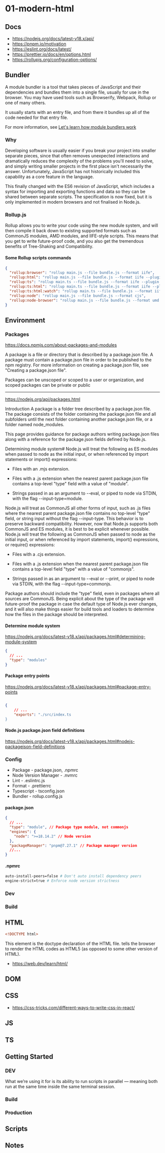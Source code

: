 # 01-modern-html

## Docs

- https://nodejs.org/docs/latest-v18.x/api/
- https://pnpm.io/motivation
- https://eslint.org/docs/latest/
- https://prettier.io/docs/en/options.html
- https://rollupjs.org/configuration-options/

## Bundler

A module bundler is a tool that takes pieces of JavaScript and their dependencies and bundles them into a single file, usually for use in the browser. You may have used tools such as Browserify, Webpack, Rollup or one of many others.

It usually starts with an entry file, and from there it bundles up all of the code needed for that entry file.

For more information, see [Let's learn how module bundlers work](https://www.freecodecamp.org/news/lets-learn-how-module-bundlers-work-and-then-write-one-ourselves-b2e3fe6c88ae/)

### Why

Developing software is usually easier if you break your project into smaller separate pieces, since that often removes unexpected interactions and dramatically reduces the complexity of the problems you'll need to solve, and simply writing smaller projects in the first place isn't necessarily the answer. Unfortunately, JavaScript has not historically included this capability as a core feature in the language.

This finally changed with the ES6 revision of JavaScript, which includes a syntax for importing and exporting functions and data so they can be shared between separate scripts. The specification is now fixed, but it is only implemented in modern browsers and not finalised in Node.js.

### Rollup.js

Rollup allows you to write your code using the new module system, and will then compile it back down to existing supported formats such as CommonJS modules, AMD modules, and IIFE-style scripts. This means that you get to write future-proof code, and you also get the tremendous benefits of Tree-Shaking and Compatibility.

#### Some Rollup scripts commands

```json
{
  "rollup:browser": "rollup main.js --file bundle.js --format iife",
  "rollup:html": "rollup main.js --file bundle.js --format iife --plugin html",
  "rollup:ts": "rollup main.ts --file bundle.js --format iife --plugin typescript",
  "rollup:ts:html": "rollup main.ts --file bundle.js --format iife --plugin typescript --plugin html",
  "rollup:ts:html:watch": "rollup main.ts --file bundle.js --format iife --plugin typescript --plugin html --watch",
  "rollup:node": "rollup main.js --file bundle.js --format cjs",
  "rollup:node-browser": "rollup main.js --file bundle.js --format umd --plugin html --name \"bundle\""
}
```

## Environment

### Packages

https://docs.npmjs.com/about-packages-and-modules

A package is a file or directory that is described by a package.json file. A package must contain a package.json file in order to be published to the npm registry. For more information on creating a package.json file, see "Creating a package.json file".

Packages can be unscoped or scoped to a user or organization, and scoped packages can be private or public

---

https://nodejs.org/api/packages.html

Introduction
A package is a folder tree described by a package.json file. The package consists of the folder containing the package.json file and all subfolders until the next folder containing another package.json file, or a folder named node_modules.

This page provides guidance for package authors writing package.json files along with a reference for the package.json fields defined by Node.js.

Determining module system#
Node.js will treat the following as ES modules when passed to node as the initial input, or when referenced by import statements or import() expressions:

- Files with an .mjs extension.

- Files with a .js extension when the nearest parent package.json file contains a top-level "type" field with a value of "module".

- Strings passed in as an argument to --eval, or piped to node via STDIN, with the flag --input-type=module.

Node.js will treat as CommonJS all other forms of input, such as .js files where the nearest parent package.json file contains no top-level "type" field, or string input without the flag --input-type. This behavior is to preserve backward compatibility. However, now that Node.js supports both CommonJS and ES modules, it is best to be explicit whenever possible. Node.js will treat the following as CommonJS when passed to node as the initial input, or when referenced by import statements, import() expressions, or require() expressions:

- Files with a .cjs extension.

- Files with a .js extension when the nearest parent package.json file contains a top-level field "type" with a value of "commonjs".

- Strings passed in as an argument to --eval or --print, or piped to node via STDIN, with the flag --input-type=commonjs.

Package authors should include the "type" field, even in packages where all sources are CommonJS. Being explicit about the type of the package will future-proof the package in case the default type of Node.js ever changes, and it will also make things easier for build tools and loaders to determine how the files in the package should be interpreted.

#### Determine module system

https://nodejs.org/docs/latest-v18.x/api/packages.html#determining-module-system

```json
{
  // ...
  "type": "modules"
}
```

#### Package entry points

https://nodejs.org/docs/latest-v18.x/api/packages.html#package-entry-points

```json

{
    // ...
    "exports": "./src/index.ts
}

```

#### Node.js package.json field definitions

https://nodejs.org/docs/latest-v18.x/api/packages.html#nodejs-packagejson-field-definitions

### Config

- Package - package.json, .npmrc
- Node Version Manager - .nvmrc
- Lint - .eslintrc.js
- Format - .prettierrc
- Typescript - tsconfig.json
- Bundler - rollup.config.js

#### package.json

```json
{
  // ...
  "type": "module", // Package type module, not commonjs
  "engines": {
    "node": ">=18.14.2" // Node version
  },
  "packageManager": "pnpm@7.27.1" // Package manager version
  //...
}
```

#### .npmrc

```bash
auto-install-peers=false # Don't auto install dependency peers
engine-strict=true # Enforce node version strictness
```

### Dev

### Build

## HTML

```html
<!DOCTYPE html>
```

This element is the doctype declaration of the HTML file. <!DOCTYPE html> tells the browser to render the HTML codes as HTML5 (as opposed to some other version of HTML).

- https://web.dev/learn/html/

## DOM

## CSS

- https://css-tricks.com/different-ways-to-write-css-in-react/

## JS

## TS

## Getting Started

### DEV

What we’re using it for is its ability to run scripts in parallel — meaning both run at the same time inside the same terminal session.

### Build

### Production

## Scripts

## Notes
